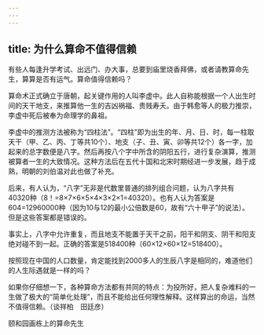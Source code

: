 ```yaml
---
---
---
```

title: 为什么算命不值得信赖
---




有些人每逢升学考试、出远门、办大事，总要到庙里烧香拜佛，或者请教算命先生，算算是否有运气。算命值得信赖吗？

算命术正式确立于唐朝，起关键作用的人叫李虚中。此人自称能根据一个人出生时间的天干地支，来推算他一生的吉凶祸福、贵贱寿夭。由于韩愈等人的极力推崇，李虚中死后被奉为命理学的鼻祖。

李虚中的推测方法被称为“四柱法”。“四柱”即为出生的年、月、日、时，每一柱取天干（甲、乙、丙、丁等共10个）、地支（子、丑、寅、卯等共12个）各一字，加起来的总字数便是八字。然后再按八个字中所含的阴阳五行，进行复杂演算，推测被算者一生的大致情况。这种方法后在五代十国和北宋时期经进一步发展，趋于成熟，明朝的刘伯温对此也做了补充。



后来，有人认为，“八字”无非是代数里普通的排列组合问题，认为八字共有40320种（8！=8×7×6×5×4×3×2×1=40320）。也有人认为答案是604=12960000种（因为10与12的最小公倍数是60，故有“六十甲子”的说法）。但是这些答案都是错误的。

事实上，八字中允许重复，而且地支不能置于天干之前，阳干和阴支、阴干和阳支绝对碰不到一起。正确的答案是518400种（60×12×60×12=518400）。

按照现在中国的人口数量，肯定能找到2000多人的生辰八字是相同的，难道他们的人生际遇就是一样的吗？

如果你仔细想一下，各种算命方法都有共同的特点：为投所好，把人复杂难料的一生做了极大的“简单化处理”，而且不能给出任何理性解释。这样算出的命运，当然不值得信赖。（谈祥柏　田廷彦）

颐和园画栋上的算命先生